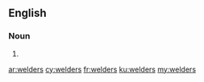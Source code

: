 ==English==

===Noun===
{{head|en|plural}}

# {{plural of|welder|lang=en|nocat=1}}

[[ar:welders]]
[[cy:welders]]
[[fr:welders]]
[[ku:welders]]
[[my:welders]]